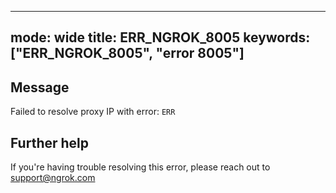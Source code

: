 
---
mode: wide
title: ERR_NGROK_8005
keywords: ["ERR_NGROK_8005", "error 8005"]
---

## Message
Failed to resolve proxy IP with error: `ERR`




## Further help
If you're having trouble resolving this error, please reach out to [support@ngrok.com](mailto:support@ngrok.com?subject=Help%20with%20ERR_NGROK_8005)

